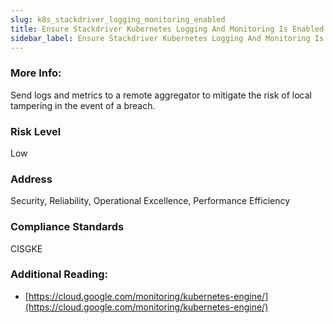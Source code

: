 ```yaml
---
slug: k8s_stackdriver_logging_monitoring_enabled
title: Ensure Stackdriver Kubernetes Logging And Monitoring Is Enabled
sidebar_label: Ensure Stackdriver Kubernetes Logging And Monitoring Is Enabled
---
```


### More Info:

Send logs and metrics to a remote aggregator to mitigate the risk of local tampering in the event of a breach.

### Risk Level

Low

### Address

Security, Reliability, Operational Excellence, Performance Efficiency

### Compliance Standards

CISGKE

### Additional Reading:

- [https://cloud.google.com/monitoring/kubernetes-engine/](https://cloud.google.com/monitoring/kubernetes-engine/) 

